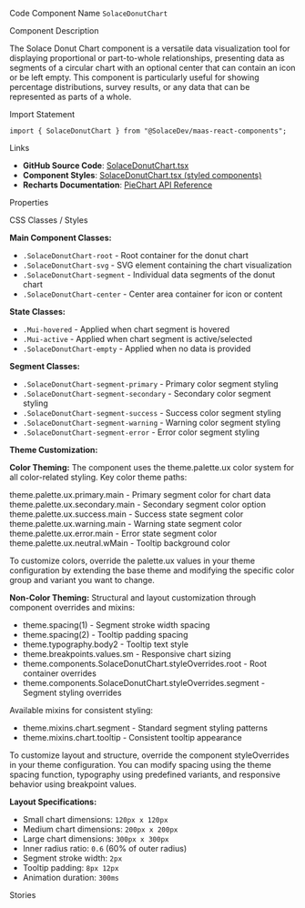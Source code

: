 
<Meta of={SolaceDonutChartStories} />

<Title>Donut Chart</Title>

<Description of={SolaceDonutChartStories} />

<Subtitle>Code Component Name</Subtitle>
`SolaceDonutChart`

<Subtitle>Component Description</Subtitle>

The Solace Donut Chart component is a versatile data visualization tool for displaying proportional or part-to-whole relationships, presenting data as segments of a circular chart with an optional center that can contain an icon or be left empty. This component is particularly useful for showing percentage distributions, survey results, or any data that can be represented as parts of a whole.

<Subtitle>Import Statement</Subtitle>

```tsx
import { SolaceDonutChart } from "@SolaceDev/maas-react-components";
```

<Subtitle>Links</Subtitle>

- **GitHub Source Code**: [SolaceDonutChart.tsx](https://github.com/SolaceDev/maas-react-components/blob/main/src/components/SolaceDonutChart.tsx)
- **Component Styles**: <a href="https://github.com/SolaceDev/maas-react-components/blob/main/src/components/SolaceDonutChart.tsx#L50-L100" target="_blank">SolaceDonutChart.tsx (styled components)</a>
- **Recharts Documentation**: <a href="https://recharts.org/en-US/api/PieChart" target="_blank">PieChart API Reference</a>

<Subtitle>Properties</Subtitle>

<ArgTypes of={SolaceDonutChartStories} />

<Subtitle>CSS Classes / Styles</Subtitle>

**Main Component Classes:**

- `.SolaceDonutChart-root` - Root container for the donut chart
- `.SolaceDonutChart-svg` - SVG element containing the chart visualization
- `.SolaceDonutChart-segment` - Individual data segments of the donut chart
- `.SolaceDonutChart-center` - Center area container for icon or content

**State Classes:**

- `.Mui-hovered` - Applied when chart segment is hovered
- `.Mui-active` - Applied when chart segment is active/selected
- `.SolaceDonutChart-empty` - Applied when no data is provided

**Segment Classes:**

- `.SolaceDonutChart-segment-primary` - Primary color segment styling
- `.SolaceDonutChart-segment-secondary` - Secondary color segment styling
- `.SolaceDonutChart-segment-success` - Success color segment styling
- `.SolaceDonutChart-segment-warning` - Warning color segment styling
- `.SolaceDonutChart-segment-error` - Error color segment styling

**Theme Customization:**

**Color Theming:**
The component uses the theme.palette.ux color system for all color-related styling. Key color theme paths:

<div style={{ display: "flex", alignItems: "center", margin: "8px 0" }}>
	<div
		style={{
			width: "16px",
			height: "16px",
			backgroundColor: "#007DBA",
			border: "1px solid rgba(0,0,0,0.2)",
			borderRadius: "3px",
			marginRight: "8px"
		}}
	></div>
	<span>theme.palette.ux.primary.main - Primary segment color for chart data</span>
</div>
<div style={{ display: "flex", alignItems: "center", margin: "8px 0" }}>
	<div
		style={{
			width: "16px",
			height: "16px",
			backgroundColor: "#6B4FBB",
			border: "1px solid rgba(0,0,0,0.2)",
			borderRadius: "3px",
			marginRight: "8px"
		}}
	></div>
	<span>theme.palette.ux.secondary.main - Secondary segment color option</span>
</div>
<div style={{ display: "flex", alignItems: "center", margin: "8px 0" }}>
	<div
		style={{
			width: "16px",
			height: "16px",
			backgroundColor: "#00A651",
			border: "1px solid rgba(0,0,0,0.2)",
			borderRadius: "3px",
			marginRight: "8px"
		}}
	></div>
	<span>theme.palette.ux.success.main - Success state segment color</span>
</div>
<div style={{ display: "flex", alignItems: "center", margin: "8px 0" }}>
	<div
		style={{
			width: "16px",
			height: "16px",
			backgroundColor: "#FF6900",
			border: "1px solid rgba(0,0,0,0.2)",
			borderRadius: "3px",
			marginRight: "8px"
		}}
	></div>
	<span>theme.palette.ux.warning.main - Warning state segment color</span>
</div>
<div style={{ display: "flex", alignItems: "center", margin: "8px 0" }}>
	<div
		style={{
			width: "16px",
			height: "16px",
			backgroundColor: "#E73C7E",
			border: "1px solid rgba(0,0,0,0.2)",
			borderRadius: "3px",
			marginRight: "8px"
		}}
	></div>
	<span>theme.palette.ux.error.main - Error state segment color</span>
</div>
<div style={{ display: "flex", alignItems: "center", margin: "8px 0" }}>
	<div
		style={{
			width: "16px",
			height: "16px",
			backgroundColor: "#FFFFFF",
			border: "1px solid rgba(0,0,0,0.2)",
			borderRadius: "3px",
			marginRight: "8px"
		}}
	></div>
	<span>theme.palette.ux.neutral.wMain - Tooltip background color</span>
</div>

To customize colors, override the palette.ux values in your theme configuration by extending the base theme and modifying the specific color group and variant you want to change.

**Non-Color Theming:**
Structural and layout customization through component overrides and mixins:

- theme.spacing(1) - Segment stroke width spacing
- theme.spacing(2) - Tooltip padding spacing
- theme.typography.body2 - Tooltip text style
- theme.breakpoints.values.sm - Responsive chart sizing
- theme.components.SolaceDonutChart.styleOverrides.root - Root container overrides
- theme.components.SolaceDonutChart.styleOverrides.segment - Segment styling overrides

Available mixins for consistent styling:

- theme.mixins.chart.segment - Standard segment styling patterns
- theme.mixins.chart.tooltip - Consistent tooltip appearance

To customize layout and structure, override the component styleOverrides in your theme configuration. You can modify spacing using the theme spacing function, typography using predefined variants, and responsive behavior using breakpoint values.

**Layout Specifications:**

- Small chart dimensions: `120px x 120px`
- Medium chart dimensions: `200px x 200px`
- Large chart dimensions: `300px x 300px`
- Inner radius ratio: `0.6` (60% of outer radius)
- Segment stroke width: `2px`
- Tooltip padding: `8px 12px`
- Animation duration: `300ms`

<Subtitle>Stories</Subtitle>

<CustomStories />
